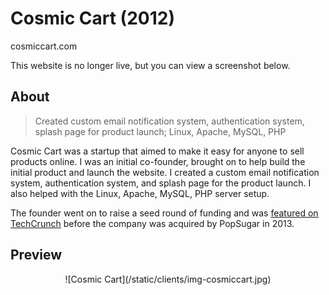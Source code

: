 # Cosmic Cart (2012)
<Thick>cosmiccart.com</Thick>

<Callout type='warning' emoji='⚠️'>
  This website is no longer live, but you can view a screenshot below.
</Callout>

## About

> Created custom email notification system, authentication system, splash page for product launch; Linux, Apache, MySQL, PHP

Cosmic Cart was a startup that aimed to make it easy for anyone to sell products online. I was an initial co-founder, brought on to help build the initial product and launch the website. I created a custom email notification system, authentication system, and splash page for the product launch. I also helped with the Linux, Apache, MySQL, PHP server setup.

The founder went on to raise a seed round of funding and was [featured on TechCrunch](https://techcrunch.com/startup-battlefield/company/cosmic-cart/) before the company was acquired by PopSugar in 2013.

## Preview

<Center>
	![Cosmic Cart](/static/clients/img-cosmiccart.jpg)
</Center>

